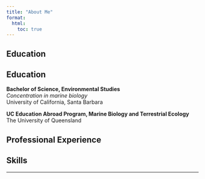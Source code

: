 ```yaml
---
title: "About Me"
format:
  html:
    toc: true
---
```


## Education

## Education

**Bachelor of Science, Environmental Studies**  
*Concentration in marine biology*  
University of California, Santa Barbara

**UC Education Abroad Program, Marine Biology and Terrestrial Ecology**  
The University of Queensland

## Professional Experience

## Skills

---
